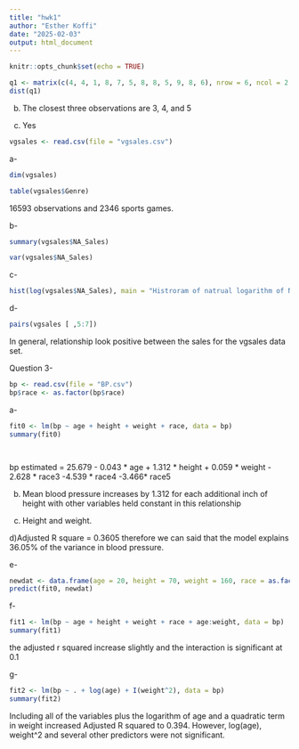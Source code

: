 ```yaml
---
title: "hwk1"
author: "Esther Koffi"
date: "2025-02-03"
output: html_document
---
```


```r
knitr::opts_chunk$set(echo = TRUE)
```

```r
q1 <- matrix(c(4, 4, 1, 8, 7, 5, 8, 8, 5, 9, 8, 6), nrow = 6, ncol = 2, byrow = TRUE)
dist(q1)


```

b)
The closest three observations are 3, 4, and 5 

c)
Yes

```r
vgsales <- read.csv(file = "vgsales.csv")


```
a-

```r
dim(vgsales)

table(vgsales$Genre)

```

16593 observations and 2346 sports games.

b-

```r
summary(vgsales$NA_Sales)


```


```r
var(vgsales$NA_Sales)

```

c-
```r
hist(log(vgsales$NA_Sales), main = "Histroram of natrual logarithm of North American sales")

```

d-
```r

pairs(vgsales [ ,5:7])

```

In general,  relationship look positive between the sales for the vgsales data set.

Question 3-


```r

bp <- read.csv(file = "BP.csv")
bp$race <- as.factor(bp$race)

```

a-

```r
fit0 <- lm(bp ~ age + height + weight + race, data = bp)
summary(fit0)




```

bp estimated = 25.679 - 0.043 * age + 1.312 * height + 0.059 * weight - 2.628 * race3 -4.539 * race4 -3.466* race5


b)
Mean blood pressure increases by 1.312 for each additional inch of height with other variables held constant in this relationship

c)
Height and weight.

d)Adjusted R square = 0.3605 therefore we can said that  the model explains 36.05% of the variance in blood pressure.

e-
```r
newdat <- data.frame(age = 20, height = 70, weight = 160, race = as.factor(4))
predict(fit0, newdat)


```

f-
```r

fit1 <- lm(bp ~ age + height + weight + race + age:weight, data = bp)
summary(fit1)

```

the adjusted r squared  increase slightly and the interaction is significant at 0.1

g-

```r
fit2 <- lm(bp ~ . + log(age) + I(weight^2), data = bp)
summary(fit2)


```
Including all of the variables plus the logarithm of age and a quadratic term in weight increased Adjusted R squared to 0.394. However, log(age), weight^2 and several other predictors were not significant.